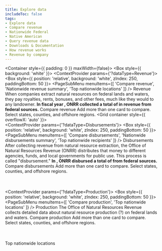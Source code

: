 ```yaml
---
title: Explore data
includeToc: false
tags: 
- Explore data
- Compare revenue
- Nationwide Federal
- Native American
- Query revenue data
- Downloads & Documentation
- How revenue works
- Revenue by company
---
```


<Container style={{ padding: 0 }} maxWidth={false}>
  <Box style={{ background: 'white' }}>
    <ExploreData>
      <ContextProvider params={'?dataType=Revenue'}>
        <Revenue>
          <MapContext>
            <RevenueMap />
            <SummaryCards>
              <RevenueSummaryTrends />
              <RevenueSummaryTopCommodities />
            </SummaryCards>
          </MapContext>
          <Box style={{ position: 'relative', background: 'white', zIndex: 250, paddingBottom: 50 }}>
            <Box name="exploreDataContent" className="explore-data-content">
              <CompareContext>
                <PageSubMenu
                  menuItems={[
                    'Compare revenue',
                    'Nationwide revenue summary',
                    'Top nationwide locations'
                  ]} />
                <Container>
                  <Grid container>
                    <Grid item md={12}>
                      <Box mb={1} color="secondary.main" borderBottom={5}>
                        <Box component="h2" color="secondary.dark">Revenue</Box>
                      </Box>
                      <Typography variant="body1">
                        When companies extract natural resources on federal lands and waters, they pay royalties, rents, bonuses, and other fees, much like they would to any landowner. <strong>In fiscal year <Year />, ONRR collected a total of <LocationTotal location='Nationwide Federal' /> in revenue from federal sources.</strong>
                      </Typography>
                    </Grid>
                  </Grid>
                </Container>
                <Container id="compare-revenue">
                  <Grid container>
                    <Grid item md={12}>
                      <Box color="secondary.main" mt={5} mb={2} borderBottom={2}>
                        <Box component="h3" color="secondary.dark">Compare revenue</Box>
                      </Box>
                      <Box fontSize="body1.fontSize">
                        Add more than one card to compare.  Select states, counties, and offshore regions.
                      </Box>
                    </Grid>
                  </Grid>
                  <Grid container style={{ overflowX: 'auto' }}>
                    <Grid item md={12}>
                      <DetailCards> 
                        <RevenueDetailTrends />
                        <RevenueDetailCommodities />
                        <RevenueDetailTypes />
                        <RevenueCountyMap />
                      </DetailCards>
                    </Grid>
                  </Grid>
                </Container>
                <RevenueOverTime title="Revenue over time" />         
              </CompareContext>
              <RevenueNationalSummary title="Nationwide revenue summary" />
              <RevenueTopLocations title="Top nationwide locations" />
            </Box>
          </Box>
        </Revenue>
      </ContextProvider>
      <ContextProvider params={'?dataType=Disbursements'}>
        <Disbursements>
          <MapContext>
            <DisbursementMap />
            <SummaryCards>
              <DisbursementTrend />
              <DisbursementRecipientSummary/>
            </SummaryCards>
          </MapContext>
          <Box style={{ position: 'relative', background: 'white', zIndex: 250, paddingBottom: 50 }}>
            <Box name="exploreDataContent" className="explore-data-content">
              <CompareContext>
                <PageSubMenu
                  menuItems={[
                    'Compare disbursements',
                    'Nationwide disbursements summary',
                    'Top nationwide recipients'
                  ]}
                 />
                <Container>
                  <Grid container>
                    <Grid item md={12}>
                      <Box mb={1} color="secondary.main" borderBottom={5}>
                        <Box component="h2" color="secondary.dark">Disbursements</Box>
                      </Box>
                      <Typography variant="body1">
                        After collecting revenue from natural resource extraction, the Office of Natural Resources Revenue (ONRR) distributes that money to different agencies, funds, and local governments for public use. This process is called "disbursement." <strong>In <Year />, ONRR disbursed a total of <DisbursementLocationTotal location='Nationwide Federal' /> from federal sources.</strong>
                      </Typography>
                    </Grid>
                  </Grid>
                </Container>
                <Container id="compare-disbursements">
                  <Grid container>
                    <Grid item md={12}>
                      <Box color="secondary.main" mt={5} mb={2} borderBottom={2}>
                        <Box component="h3" color="secondary.dark">Compare disbursements</Box>
                      </Box>
                      <Box fontSize="body1.fontSize">
                        Add more than one card to compare.  Select states, counties, and offshore regions.
                      </Box>
                    </Grid>
                  </Grid>
                  <Grid container>
                    <Grid item md={12}>
                      <DetailCards>  
                        <DisbursementDetailTrends />
                        <DisbursementRecipients />
                        <DisbursementSources />  
                      </DetailCards>
                    </Grid>
                  </Grid>
                </Container>
                <DisbursementsOverTime title="Disbursements over time"  />   
              </CompareContext>         
              <NationwideDisbursementSummary title="Nationwide disbursements summary" />
              <DisbursementTopRecipients title="Top nationwide recipients" />
            </Box>
          </Box>
        </Disbursements>
      </ContextProvider>
      <ContextProvider params={'?dataType=Production'}>
        <Production>
          <MapContext>
            <ProductionMap />
            <SummaryCards>
              <ProductionSummaryTrends /> 
            </SummaryCards>
          </MapContext>
          <Box style={{ position: 'relative', background: 'white', zIndex: 250, paddingBottom: 50 }}>
            <Box name="exploreDataContent" className="explore-data-content">
              <CompareContext>
                <PageSubMenu
                  menuItems={[
                    'Compare production',
                    'Top nationwide locations'
                  ]}
                 />
                <Container>
                  <Grid container>
                    <Grid item md={12}>
                      <Box mb={1} color="secondary.main" borderBottom={5}>
                        <Box component="h2" color="secondary.dark">Production</Box>
                      </Box>
                      <Typography variant="body1">
                        The Office of Natural Resources Revenue collects detailed data about natural resource production (?) on federal lands and waters.
                      </Typography>
                    </Grid>
                  </Grid>
                </Container>
                <Container id="compare-oil-production">
                  <Grid container>
                    <Grid item md={12}>
                      <Box color="secondary.main" mt={5} mb={2} borderBottom={2}>
                        <Box component="h3" color="secondary.dark">Compare production</Box>
                      </Box>
                      <Box fontSize="body1.fontSize">
                        Add more than one card to compare.  Select states, counties, and offshore regions.
                      </Box>
                    </Grid>
                  </Grid>
                  <Grid container>
                    <Grid item md={12}>
                      <DetailCards>     
                        <ProductionDetailTrends />
                        <ProductionLandCategory title="Production over time"  />        
                        <ProductionTopLocations title="Top locations" vertical maxLegendWidth='800px' />   
                        <ProductionCountyMap />
                      </DetailCards>
                    </Grid>
                  </Grid>
                </Container>       
                <ProductionOverTime title="Production over time" />
              </CompareContext>
              <Container id="top-nationwide-locations">
                <Grid container>
                  <Grid item md={12}>
                    <Box mb={1} color="secondary.main" borderBottom={5}>
                      <Box component="h2" color="secondary.dark">Top nationwide locations</Box>
                    </Box>               
                    <ProductionTopLocations horizontal />
                  </Grid>
                </Grid>
              </Container>
            </Box>
          </Box>
        </Production>
      </ContextProvider>
    </ExploreData>
  </Box>
</Container>


